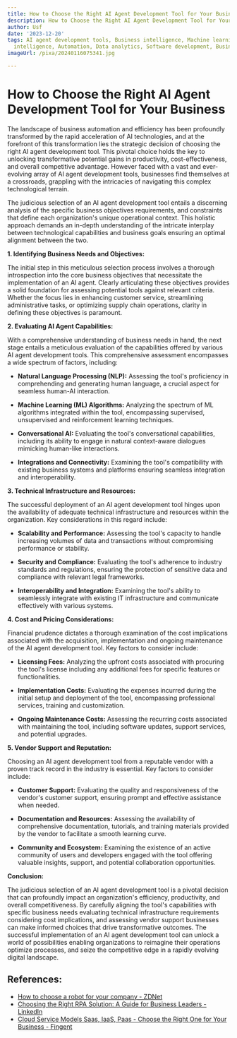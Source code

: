 ```yaml
---
title: How to Choose the Right AI Agent Development Tool for Your Business
description: How to Choose the Right AI Agent Development Tool for Your Business
author: Usf
date: '2023-12-20'
tags: AI agent development tools, Business intelligence, Machine learning, Artificial
  intelligence, Automation, Data analytics, Software development, Business efficiency
imageUrl: /pixa/20240116075341.jpg

---
```

#  How to Choose the Right AI Agent Development Tool for Your Business

The landscape of business automation and efficiency has been profoundly transformed by the rapid acceleration of AI technologies, and  at the forefront of this transformation  lies the strategic decision of choosing the right AI agent development tool. This pivotal choice holds the key to unlocking transformative potential gains in productivity, cost-effectiveness, and overall competitive advantage. However faced with  a vast and  ever-evolving array of AI agent development tools, businesses find  themselves at  a crossroads, grappling  with the intricacies of navigating this  complex technological  terrain.

The judicious  selection of an AI agent  development tool entails a discerning analysis of the specific business objectives requirements, and constraints that define  each organization's unique operational context. This holistic  approach demands an in-depth understanding of the intricate interplay between technological capabilities and business goals ensuring an optimal alignment between the two.

**1. Identifying Business Needs  and Objectives:**

The initial step in this meticulous selection process involves a thorough introspection into the core business objectives that necessitate the implementation of an AI agent. Clearly articulating these objectives provides a solid  foundation for assessing potential  tools against relevant  criteria. Whether  the  focus  lies in enhancing customer service, streamlining administrative tasks, or optimizing  supply chain operations, clarity  in defining these objectives  is paramount.

**2. Evaluating AI Agent Capabilities:**

With a comprehensive understanding of business needs in hand, the next stage entails a meticulous evaluation of the capabilities offered by  various AI agent development tools. This comprehensive assessment encompasses  a  wide spectrum of factors, including:

* **Natural Language Processing (NLP):** Assessing the tool's proficiency in comprehending and generating human language, a crucial aspect  for seamless human-AI interaction.

* **Machine Learning (ML) Algorithms:** Analyzing the spectrum of ML  algorithms  integrated within the tool, encompassing supervised, unsupervised and reinforcement learning techniques.

*  **Conversational AI:** Evaluating  the tool's conversational capabilities, including its ability to engage in natural context-aware dialogues mimicking  human-like interactions.

*  **Integrations and Connectivity:** Examining the tool's compatibility with existing business systems and platforms ensuring seamless integration and interoperability.

**3. Technical Infrastructure and Resources:**

The successful deployment of an AI agent development  tool hinges  upon the availability of adequate technical infrastructure  and  resources within the organization. Key considerations in this regard include:

* **Scalability and Performance:** Assessing the tool's capacity to handle increasing volumes  of data and transactions without compromising performance or stability.

* **Security and Compliance:** Evaluating the tool's adherence to industry standards  and regulations, ensuring the  protection of  sensitive data and compliance with relevant legal frameworks.

* **Interoperability and Integration:** Examining the tool's ability to seamlessly integrate with  existing IT infrastructure and communicate  effectively with various systems.

**4. Cost and Pricing  Considerations:**

Financial prudence dictates a thorough examination of the cost implications associated with the acquisition, implementation and ongoing maintenance of the AI agent development tool. Key  factors to consider include:

* **Licensing  Fees:** Analyzing the upfront costs associated with procuring the tool's license including any  additional fees for specific features or functionalities.

* **Implementation Costs:**  Evaluating the expenses incurred during the initial setup and deployment of  the tool, encompassing professional services,  training and customization.

*  **Ongoing Maintenance  Costs:** Assessing the  recurring costs associated with maintaining the tool, including software updates, support services, and  potential upgrades.

**5. Vendor Support and Reputation:**

Choosing an AI agent development tool from a reputable vendor with  a proven track record in the industry is essential. Key factors to consider include:

* **Customer Support:** Evaluating the quality and responsiveness of the vendor's  customer support, ensuring prompt and effective assistance when needed.

* **Documentation and Resources:** Assessing the  availability of comprehensive documentation, tutorials, and training materials provided by the vendor to facilitate a smooth learning curve.

*  **Community and  Ecosystem:** Examining the existence of an active community of users and developers engaged  with the tool offering valuable insights, support, and potential collaboration opportunities.

**Conclusion:**

The judicious  selection of an AI agent development tool is a pivotal decision that can profoundly impact an organization's  efficiency,  productivity, and overall competitiveness.  By carefully aligning the tool's capabilities with specific business needs evaluating technical infrastructure requirements considering cost implications,  and assessing vendor support businesses can make informed  choices that drive transformative outcomes. The successful implementation of an AI agent development  tool can unlock a world of possibilities enabling organizations to reimagine their operations optimize  processes, and seize the competitive  edge in a rapidly evolving digital landscape.

## References:
- [How to choose a robot for your company - ZDNet](https://www.zdnet.com/article/how-to-choose-a-robot-for-your-company/)
- [Choosing the Right RPA Solution: A Guide for Business Leaders - LinkedIn](https://www.linkedin.com/pulse/choosing-right-rpa-solution-guide-business-leaders-tony-walker)
- [Cloud Service Models Saas, IaaS, Paas - Choose the Right One for Your Business - Fingent](https://www.fingent.com/blog/cloud-service-models-saas-iaas-paas-choose-the-right-one-for-your-business/)
